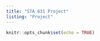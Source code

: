 ```yaml
---
title: "STA 631 Project"
listing: "Project"
---
```


```r
knitr::opts_chunk$set(echo = TRUE)
```

